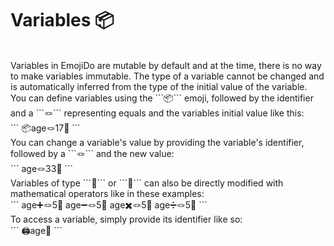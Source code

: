# Variables 📦
<br/>
Variables in EmojiDo are mutable by default and at the time, there is no way to make variables immutable. The type of a variable cannot be changed and is automatically inferred from the type of the initial value of the variable.
<br/>
You can define variables using the ```📦``` emoji, followed by the identifier and a ```🪢``` representing equals and the variables initial value like this:
<br/>
```
📦age🪢17🚀
```
<br/>
You can change a variable's value by providing the variable's identifier, followed by a ```🪢``` and the new value:
<br/>
```
age🪢33🚀
```
<br/>
Variables of type ```🧮``` or ```🔢``` can also be directly modified with mathematical operators like in these examples:
<br/>
```
age➕🪢5🚀
age➖🪢5🚀
age✖️🪢5🚀
age➗🪢5🚀
```
<br/>
To access a variable, simply provide its identifier like so:
<br/>
```
🖨️age🚀
```
